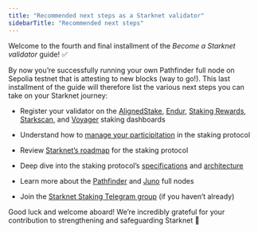 ```yaml
---
title: "Recommended next steps as a Starknet validator"
sidebarTitle: "Recommended next steps"
---
```


Welcome to the fourth and final installment of the *Become a Starknet validator* guide! ✅

By now you’re successfully running your own Pathfinder full node on Sepolia testnet that is attesting to new blocks (way to go!). This last installment of the guide will therefore list the various next steps you can take on your Starknet journey:

* Register your validator on the [AlignedStake](https://www.aligned-stake.com/), [Endur](https://dashboard.endur.fi/), [Staking Rewards](https://www.stakingrewards.com/stake-app?input=starknet), [Starkscan](https://starkscan.co/staking), and [Voyager](https://voyager.online/staking-dashboard) staking dashboards

* Understand how to [manage your participitation](/architecture/staking#procedures) in the staking protocol

* Review [Starknet’s roadmap](/architecture/staking#roadmap) for the staking protocol

* Deep dive into the staking protocol’s [specifications](/architecture/staking#protocol) and [architecture](/architecture/staking#architecture)

* Learn more about the [Pathfinder](https://equilibrium.co/projects/pathfinder) and [Juno](https://www.nethermind.io/juno) full nodes

* Join the [Starknet Staking Telegram group](https://t.me/+CLZl_F_Nj2RlNjU0) (if you haven’t already)

Good luck and welcome aboard! We’re incredibly grateful for your contribution to strengthening and safeguarding Starknet 💪